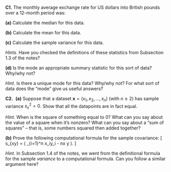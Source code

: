 ::::: {.myq}
**C1.** The monthly average exchange rate for US dollars into British pounds over a 12-month period was:
\begin{gather*}
1.306, \ 1.301, \ 1.290, \ 1.266, \ 1.268, \ 1.302,\\
1.317, \ 1.304, \ 1.284, \ 1.268, \ 1.247, \ 1.215.
\end{gather*}

:::: {.subq}
**(a)** Calculate the median for this data.
::::

:::: {.subq}
**(b)** Calculate the mean for this data.
::::

:::: {.subq}
**(c)** Calculate the sample variance for this data.
::::

::: {.myanswers data-latex=""}
*Hints.*
Have you checked the definitions of these statistics from Subsection 1.3 of the notes?
:::

:::: {.subq}
**(d)** Is the mode an appropriate summary statistic for this sort of data? Why/why not?

::: {.myanswers data-latex=""}
*Hint.*
Is there a unique mode for this data? Why/why not? For what sort of data does the "mode" give us useful answers?
:::
::::
::::


::::: {.myq}
**C2.**
 **(a)** Suppose that a dataset $\mathbf x = (x_1, x_2, \dots, x_n)$ (with $n \geq 2$) has sample variance $s_x^2 = 0$. Show that all the datapoints are in fact equal.

:::: {.subq}
::: {.myanswers data-latex=""}
*Hint.*
When is the square of something equal to 0? What can you say about the value of a square when it's nonzero? What can you say about a "sum of squares" -- that is, some numbers squared then added together?
:::
::::


:::: {.subq}
**(b)** Prove the following computational formula for the sample covariance:
\[ s_{xy} = \frac{1}{n-1} \left( \sum_{i=1}^n x_iy_i - n\bar x \bar y \right). \]

::: {.myanswers data-latex=""}
*Hint.*
In Subsection 1.4 of the notes, we went from the definitional formula for the sample *variance* to a computational formula. Can you follow a similar argument here?
:::
::::
:::::